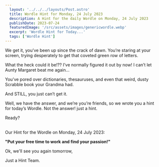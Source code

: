 ```yaml
---
  layout: '../../../layouts/Post.astro'
  title: Wordle Hint for Monday, 24 July 2023
  description: A Hint for the daily Wordle on Monday, 24 July 2023
  publishDate: 2023-07-24
  featuredImage: '/src/assets/images/genericwordle.webp'
  excerpt: 'Wordle Hint for Today...'
  tags: ['Wordle Hint']
---
```


  We get it, you’ve been up since the crack of dawn. You’re staring at your screen, trying desperately to get that coveted green row of letters. 

  What the heck could it be!??
  I’ve normally figured it out by now!
  I can’t let Aunty Margaret beat me again… 

  You’ve pored over dictionaries, thesauruses, and even that weird, dusty Scrabble book your Grandma had.

  And STILL, you just can’t get it. 

  Well, we have the answer, and we’re you’re friends, so we wrote you a hint for today’s Wordle.
  Not the answer! just a hint. 

  Ready?<br /><br />

  Our Hint for the Wordle on Monday, 24 July 2023:

  **"Put your free time to work and find your passion!"**

  Ok, we'll see you again tomorrow, 

  Just a Hint Team.
  